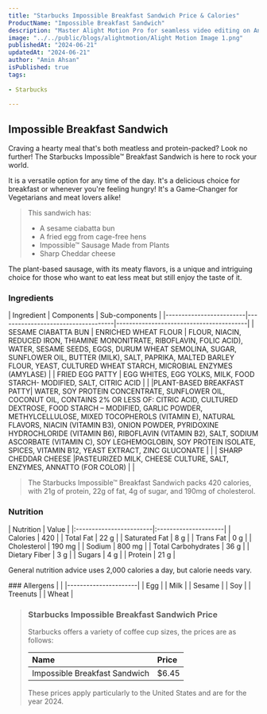 ```yaml
---
title: "Starbucks Impossible Breakfast Sandwich Price & Calories"
ProductName: "Impossible Breakfast Sandwich" 
description: "Master Alight Motion Pro for seamless video editing on Android, iOS, and Tablets with our ultimate guide, unlocking advanced features and elevating your skills in 2024!"
image: "../../public/blogs/alightmotion/Alight Motion Image 1.png"
publishedAt: "2024-06-21"
updatedAt: "2024-06-21"
author: "Amin Ahsan"
isPublished: true
tags:
 
- Starbucks
      
---
```


 
## Impossible Breakfast Sandwich 
  
Craving a hearty meal that's both meatless and protein-packed? Look no further! The Starbucks Impossible™ Breakfast Sandwich is here to rock your world.

It is a versatile option for any time of the day. It's a delicious choice for breakfast or whenever you're feeling hungry! It's a Game-Changer for Vegetarians and meat lovers alike!

> This sandwich has:
> - A sesame ciabatta bun
> - A fried egg from cage-free hens
> - Impossible™ Sausage Made from Plants
> - Sharp Cheddar cheese

The plant-based sausage, with its meaty flavors, is a unique and intriguing choice for those who want to eat less meat but still enjoy the taste of it.
 
### Ingredients
<div style={{ overflowX: "scroll", fontSize: "12px" }}>
| Ingredient              | Components                         | Sub-components                          |
|-------------------------|------------------------------------|-----------------------------------------|
| SESAME CIABATTA BUN     | ENRICHED WHEAT FLOUR               | FLOUR, NIACIN, REDUCED IRON, THIAMINE MONONITRATE, RIBOFLAVIN, FOLIC ACID), WATER, SESAME SEEDS, EGGS, DURUM WHEAT SEMOLINA, SUGAR, SUNFLOWER OIL, BUTTER (MILK), SALT, PAPRIKA, MALTED BARLEY FLOUR, YEAST, CULTURED WHEAT STARCH, MICROBIAL ENZYMES (AMYLASE)                                   |
| FRIED EGG PATTY         | EGG WHITES, EGG YOLKS, MILK, FOOD STARCH- MODIFIED, SALT, CITRIC ACID               |                          |
|PLANT-BASED BREAKFAST PATTY| WATER, SOY PROTEIN CONCENTRATE, SUNFLOWER OIL, COCONUT OIL, CONTAINS 2% OR LESS OF: CITRIC ACID, CULTURED DEXTROSE, FOOD STARCH – MODIFIED, GARLIC POWDER, METHYLCELLULOSE, MIXED TOCOPHEROLS (VITAMIN E), NATURAL FLAVORS, NIACIN (VITAMIN B3), ONION POWDER, PYRIDOXINE HYDROCHLORIDE (VITAMIN B6), RIBOFLAVIN (VITAMIN B2), SALT, SODIUM ASCORBATE (VITAMIN C), SOY LEGHEMOGLOBIN, SOY PROTEIN ISOLATE, SPICES, VITAMIN B12, YEAST EXTRACT, ZINC GLUCONATE                                  |                          |
| SHARP CHEDDAR CHEESE    |PASTEURIZED MILK, CHEESE CULTURE, SALT, ENZYMES, ANNATTO (FOR COLOR)                       |                          |
</div>

> The Starbucks Impossible™ Breakfast Sandwich packs 420 calories, with 21g of protein, 22g of fat, 4g of sugar, and 190mg of cholesterol.

### Nutrition
<div style={{ overflowX: 'scroll', width:'330px', fontSize: "15px"  }}>
    | Nutrition               | Value                |  
    |:------------------------|:---------------------|
    | Calories                | 420                  |
    | Total Fat               | 22 g                 |
    | Saturated Fat           | 8 g                  |
    | Trans Fat               | 0 g                  |
    | Cholesterol             | 190 mg               |
    | Sodium                  | 800 mg               |
    | Total Carbohydrates     | 36 g                 |
    | Dietary Fiber           | 3 g                  |
    | Sugars                  | 4 g                  |
    | Protein                 | 21 g                 |
</div>

General nutrition advice uses 2,000 calories a day, but calorie needs vary.

<div style={{ overflowX: 'scroll', width:'330px', fontSize: "12px"  }}>
### Allergens
|                      |
|----------------------|
| Egg                  |
| Milk                 |
| Sesame               |
| Soy                  |
| Treenuts             |
| Wheat                |
</div>

> ### Starbucks Impossible Breakfast Sandwich Price
> 
> Starbucks offers a variety of coffee cup sizes, the prices are as follows:
> 
> | Name                         | Price |
> |:-----------------------------|:------|
> | Impossible Breakfast Sandwich| $6.45 |
> 
> These prices apply particularly to the United States and are for the year 2024.
